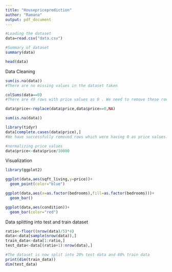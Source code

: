 ---
title: "Housepriceprediction"
author: "Ramana"
output: pdf_document
---

```{r}
#Loading the dataset
data=read.csv("data.csv")

```

```{r}
#Summary of dataset
summary(data)
```

```{r}
head(data)
```

Data Cleaning
```{r}
sum(is.na(data))
#There are no missing values in the dataset taken
```

```{r}
colSums(data==0)
#There are 49 rows with price values as 0 . We need to remove these rows
```

```{r,include=FALSE}
data$price<-replace(data$price,data$price==0,NA)
```

```{r}
sum(is.na(data))
```
```{r,include=FALSE}
library(tidyr)
data[complete.cases(data$price),]
#We have successfully removed rows which were having 0 as price values.
```

```{r}
#normalizing price values
data$price<-data$price/10000
```



Visualization
```{r}
library(ggplot2)
```

```{r}
ggplot(data,aes(sqft_living,y=price))+
  geom_point(color="blue")
```

```{r}
ggplot(data,aes(x=as.factor(bedrooms),fill=as.factor(bedrooms)))+
  geom_bar()
```

```{r}
ggplot(data,aes(condition))+
  geom_bar(color="red")
```


Data splitting into test and train dataset
```{r}
ratio<-floor((nrow(data)/5)*4)
data<-data[sample(nrow(data)),]
train_data<-data[1:ratio,]
test_data<-data[(ratio+1):nrow(data),]
```

```{r}
#The dataset is now split into 20% test data and 80% train data
print(dim(train_data))
dim(test_data)
```
